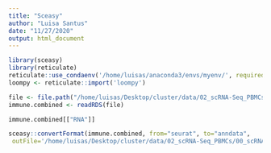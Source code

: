 ```yaml
---
title: "Sceasy"
author: "Luisa Santus"
date: "11/27/2020"
output: html_document
---
```


```r
library(sceasy)
library(reticulate)
reticulate::use_condaenv('/home/luisas/anaconda3/envs/myenv/', required = TRUE)
loompy <- reticulate::import('loompy')

file <- file.path("/home/luisas/Desktop/cluster/data/02_scRNA-Seq_PBMCs/00_scRNA-Seq_exVivo_rhemac10/05_RObjectsOLD/03_prep/03_immune.combined.ready.rds")
immune.combined <- readRDS(file)

immune.combined[["RNA"]]

sceasy::convertFormat(immune.combined, from="seurat", to="anndata",
 outFile='/home/luisas/Desktop/cluster/data/02_scRNA-Seq_PBMCs/00_scRNA-Seq_exVivo_rhemac10/05_RObjectsOLD/03_prep/03_immune.combined.ready.h5ad')
```


